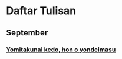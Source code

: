 # Daftar Tulisan

## September

### [Yomitakunai kedo, hon o yondeimasu](/tumblr/2020/September/Yomitakunai)